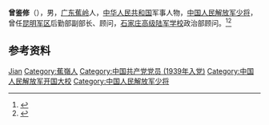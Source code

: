 '''曾鉴修'''（{{bd|1916年||1985年|}}），男，[[广东|广东]][[蕉岭|蕉岭]]人，[[中华人民共和国|中华人民共和国]]军事人物，[[中国人民解放军少将|中国人民解放军少将]]，曾任[[昆明军区|昆明军区]]后勤部副部长、顾问，[[石家庄高级陆军学校|石家庄高级陆军学校]]政治部顾问。<ref>{{Cite book|title=中国抗日战争人物大词典|author=刘景泉主编; 沈久泉, 王凯捷, 李卓副主编|publisher=天津大学出版社|year=1999|isbn=|location=|pages=}}</ref><ref>{{Cite book|title=中华军事人物大辞典|author=吴如蒿著; 陈策才, 张光彩, 赵功德等副主编|publisher=新华出版社|year=1989|isbn=|location=北京|pages=}}</ref>

== 参考资料 ==
{{reflist}}

{{中国人物小作品}}

{{Authority control}}
{{DEFAULTSORT:Zeng曾}}
[[Category:曾姓|Jian]]
[[Category:蕉嶺人|Category:蕉嶺人]]
[[Category:中国共产党党员_(1939年入党)|Category:中国共产党党员 (1939年入党)]]
[[Category:中国人民解放军开国大校|Category:中国人民解放军开国大校]]
[[Category:中国人民解放军少将|Category:中国人民解放军少将]]